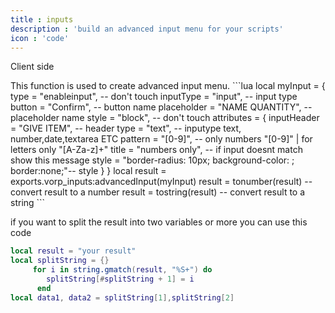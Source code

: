 ```yaml
---
title : inputs
description : 'build an advanced input menu for your scripts'
icon : 'code'
---
```


<Note>Client side</Note>

<Accordion icon="code" iconType="duotone" title="advancedInput">
    This function is used to create advanced input menu.
```lua
local myInput = {
    type = "enableinput", -- don't touch
    inputType = "input", -- input type
    button = "Confirm", -- button name
    placeholder = "NAME QUANTITY", -- placeholder name
    style = "block", -- don't touch
    attributes = {
        inputHeader = "GIVE ITEM", -- header
        type = "text", -- inputype text, number,date,textarea ETC
        pattern = "[0-9]", --  only numbers "[0-9]" | for letters only "[A-Za-z]+" 
        title = "numbers only", -- if input doesnt match show this message
        style = "border-radius: 10px; background-color: ; border:none;"-- style 
    }
}
local result = exports.vorp_inputs:advancedInput(myInput)
result = tonumber(result) -- convert result to a number
result = tostring(result) -- convert result to a string
```
</Accordion>

if you want to split the result into two variables or more you can use this code
```lua  
local result = "your result"
local splitString = {}
     for i in string.gmatch(result, "%S+") do
        splitString[#splitString + 1] = i
      end
local data1, data2 = splitString[1],splitString[2]

```

